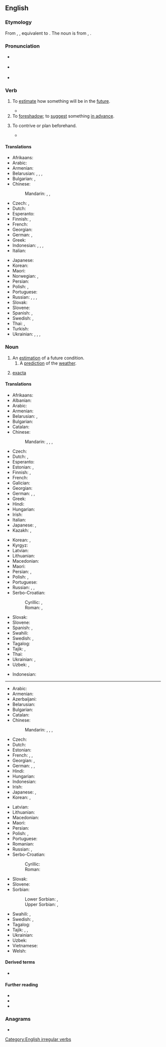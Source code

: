 ==English==

===Etymology===
From {{inh|en|enm|forecasten}}, {{m|enm|forcasten}}, equivalent to {{prefix|en|fore|cast}}.
The noun is from {{inh|en|enm|forecast}}, {{m|enm|forcast}}.

===Pronunciation===
* {{a|RP}} {{IPA|en|/ˈfɔːkɑːst/}}
* {{a|GA}} {{IPA|en|/ˈfɔɹkæst/}}
* {{audio|en|en-us-forecast.ogg|Audio (GA)}}

===Verb===
{{en-verb|forecasts|forecasting|forecast|past2=forecasted}}

# To [[estimate]] how something will be in the [[future]].
#: {{ux|en|to '''forecast''' the weather, or a storm}}
#: {{ux|en|to '''forecast''' a rise in prices}}
#* {{quote-journal|en|date=2020 May 6|author=Graeme Pickering|title=Borders Railway: time for the next step|journal=Rail|page=52|text=Within six months, the total number of passengers '''forecast''' to use the line in the entire first year (650,000) had already been passed. For the first 12 months, the figure was in excess of 1.2 million. And overall, it has grown year-on-year, reaching over two million in 2018-19.}}
# To [[foreshadow]]; to [[suggest]] something [[in advance]].
# {{lb|en|obsolete}} To contrive or plan beforehand.
#* {{RQ:Milton Poems 1673|poem=Vacation Exercise|page=64|passage=And, if it happen as I did '''forecaſt''', / The dainteſt diſhes ſhall be ſerv'd up laſt.}}

====Translations====
{{trans-top|estimate future conditions}}
* Afrikaans: {{t|af|voorspel}}
* Arabic: {{t|ar|تَنَبَّأَ}}
* Armenian: {{t+|hy|կանխատեսել}}
* Belarusian: {{t|be|прадка́зваць|impf}}, {{t|be|прадказа́ць|pf}}, {{t|be|прагназава́ць|impf}}, {{t|be|прагназі́раваць|impf}}
* Bulgarian: {{t+|bg|предви́ждам|sc=Cyrl}}, {{t+|bg|предска́звам|sc=Cyrl}}
* Chinese:
*: Mandarin: {{t+|cmn|預測}}, {{t+|cmn|预测|tr=yùcè}}, {{t+|cmn|預報|tr=yùbào}}
* Czech: {{t+|cs|předpovídat|impf}}, {{t|cs|předpovědět|pf}}
* Dutch: {{t+|nl|voorspellen}}
* Esperanto: {{t-needed|eo}}
* Finnish: {{t+|fi|ennustaa}}, {{t+|fi|ennakoida}}
* French: {{t+|fr|prévoir}}
* Georgian: {{t-needed|ka}}
* German: {{t+|de|vorhersagen}}, {{t+|de|prognostizieren}}
* Greek: {{t+|el|προβλέπω}}
* Indonesian: {{t+|id|ramal}}, {{t+|id|ramal|alt=meramal}}, {{t+|id|kira|alt=mengira}}, {{t+|id|kira|alt=memperkirakan}}
* Italian: {{t+|it|prevedere}}
{{trans-mid}}
* Japanese: {{t+|ja|予想|tr=よそうする, yosō suru|alt=予想する|sc=Jpan}}
* Korean: {{t+|ko|예상하다}}
* Maori: {{t|mi|matapae}}
* Norwegian: {{t+|no|forutsi}}, {{t|no|predikere}}
* Persian: {{t|fa|پیش‌بینی کردن‎|tr=piš-bini kardan}}
* Polish: {{t+|pl|przepowiadać|impf}}, {{t+|pl|przepowiedzieć|pf}}
* Portuguese: {{t+|pt|prever}}
* Russian: {{t+|ru|предска́зывать|impf}}, {{t+|ru|предсказа́ть|pf}}, {{t+|ru|прогнози́ровать|impf}}, {{t+|ru|спрогнози́ровать|pf}}
* Slovak: {{t|sk|predpovedať|impf|pf}}
* Slovene: {{t+|sl|napovedati}}
* Spanish: {{t+|es|predecir}}, {{t+|es|pronosticar}}
* Swedish: {{t+|sv|förutsäga}}, {{t+|sv|förutse}}
* Thai: {{t|th|พยากรณ์}}, {{t+|th|ทำนาย}}
* Turkish: {{t-needed|tr}}
* Ukrainian: {{t|uk|передбача́ти|impf}}, {{t|uk|передба́чити|pf}}, {{t|uk|прогнозува́ти|impf}}, {{t|uk|спрогнозува́ти|pf}}
{{trans-bottom}}

===Noun===
{{en-noun}}

# An [[estimation]] of a future condition.
## A [[prediction]] of the [[weather]].
##: {{ux|en|What's the '''forecast''' for tomorrow?}}
# {{lb|en|betting}} [[exacta]]

====Translations====
{{trans-top|estimation of future condition}}
* Afrikaans: {{t|af|voorspelling}}
* Albanian: {{t+|sq|parashikim|m}}
* Arabic: {{t|ar|تَوَقُّع|m}}
* Armenian: {{t+|hy|կանխատեսում}}
* Belarusian: {{t|be|прагно́з|m}}, {{t|be|прадказа́нне|n}}
* Bulgarian: {{t+|bg|предви́ждане|n}}
* Catalan: {{t+|ca|calendari|m}}
* Chinese:
*: Mandarin: {{t+|cmn|預報}}, {{t+|cmn|预报|tr=yùbào}}, {{t+|cmn|預測}}, {{t+|cmn|预测|tr=yùcè}}
* Czech: {{t+|cs|předpověď|f}}
* Dutch: {{t+|nl|voorspelling|f}}, {{t+|nl|schatting|f}}
* Esperanto: {{t|eo|prognozo}}
* Estonian: {{t|et|ennustus}}, {{t|et|prognoos}}
* Finnish: {{t+|fi|ennuste}}, {{t|fi|ennakkoarvio}}
* French: {{t+|fr|prévision|f}}
* Galician: {{t+|gl|prognóstico}}
* Georgian: {{t|ka|პროგნოზი}}
* German: {{t+|de|Schätzung|f}}, {{t+|de|Vorhersage|f}}, {{t+|de|Prognose|f}}
* Greek: {{t+|el|πρόβλεψη|f}}
* Hindi: {{t+|hi|पूर्वानुमान|m}}
* Hungarian: {{t+|hu|becslés}}
* Irish: {{t|ga|réamhaisnéis|f}}
* Italian: {{t+|it|previsione}}
* Japanese: {{t+|ja|予想|tr=よそう, yosō}}, {{t+|ja|予報|tr=よほう, yohō}}
* Kazakh: {{t+|kk|болжам}}, {{t|kk|болжал}}
{{trans-mid}}
* Korean: {{t+|ko|예상(豫想)}}, {{t+|ko|예보(豫報)}}
* Kyrgyz: {{t+|ky|болжол}}
* Latvian: {{t|lv|prognoze|f}}
* Lithuanian: {{t+|lt|prognozė|f}}
* Macedonian: {{t|mk|прогно́за|f}}
* Maori: {{t|mi|matapae}}
* Persian: {{t+|fa|پیش‌بینی|tr=piš-bini}}, {{t+|fa|پیشگویی|tr=pišguyi}}
* Polish: {{t+|pl|prognoza|f}}, {{t+|pl|zapowiedź|f}}
* Portuguese: {{t+|pt|previsão|f}}
* Russian: {{t+|ru|предсказа́ние|n}}, {{t+|ru|прогно́з|m}}, {{t+|ru|предви́дение|n}}
* Serbo-Croatian:
*: Cyrillic: {{t|sh|прогно́за|f}}, {{t|sh|предсказање|n}}
*: Roman: {{t+|sh|prognóza|f}}, {{t+|sh|predskazanje|n}}
* Slovak: {{t|sk|predpoveď|f}}
* Slovene: {{t|sl|napoved|f}}
* Spanish: {{t+|es|pronóstico|m}}, {{t+|es|previsión|f}}
* Swahili: {{t+|sw|utabiri}}
* Swedish: {{t|sv|förhandsberäkning|c}}, {{t+|sv|utsikt|c}}
* Tagalog: {{t|tl|hulaysay}}
* Tajik: {{t|tg|пешгӯӣ}}, {{t|tg|пешбинӣ}}
* Thai: {{t|th|การพยากรณ์}}
* Ukrainian: {{t+|uk|прогно́з|m}}, {{t+|uk|передба́чення|n}}
* Uzbek: {{t+|uz|bashorat}}, {{t+|uz|prognoz}}
{{trans-bottom}}

{{trans-see|weather prediction|weather forecast}} 

{{checktrans-top}}
* Indonesian: {{t+check|id|ramal|alt=ramalan}} <!-- was "[[ramal|ramalan]]" - assumed inflected form or vocalised spelling; please verify if linking is acceptable. see [[User:Kephir/gadgets/xte#Translation_fixing]] -->
----
<!-- the following translations were in the "weather forcast" box which is now a trans-see, please move the translations to that page-->
* Arabic: {{t-check|ar|تَوَقُّعَات طَقْس|f-p}}
* Armenian: {{t-check|hy|եղանակի տեսություն}}
* Azerbaijani: {{t-check|az|proqnoz}}
* Belarusian: {{t-check|be|прагно́з|m}}
* Bulgarian: {{t+check|bg|прогно́за|f}}
* Catalan: {{t+check|ca|calendari|m}}
* Chinese:
*: Mandarin: {{t+check|cmn|預報}}, {{t+check|cmn|预报|tr=yùbào}}, {{t-check|cmn|[[天氣]][[預報]]}}, {{t-check|cmn|[[天气]][[预报]]|tr=tiānqì yùbào}}
* Czech: {{t+check|cs|předpověď|f}}
* Dutch: {{t+check|nl|weersvoorspelling|f}}
* Estonian: {{t-check|et|prognoos}}
* French: {{t+check|fr|prévision|f}}, {{t-check|fr|prévision météorologique|f}}, {{t-check|fr|prévision météo|f}}
* Georgian: {{t-check|ka|პროგნოზი}}, {{t-check|ka|ამინდის პროგნოზი}}
* German: {{t+check|de|Wettervorhersage|f}}, {{t+check|de|Vorhersage|f}}, {{t+check|de|Wettervorhersage|f}}
* Hindi: {{t+check|hi|पूर्वानुमान|m}}
* Hungarian: {{t+check|hu|időjárásjelentés}}
* Indonesian: {{t+check|id|ramalan cuaca}}
* Irish: {{t-check|ga|réamhaisnéis|f}}
* Japanese: {{t-check|ja|[[天気]][[予報]]|tr=tenki yohō}}, {{t+check|ja|予報|tr=よほう, yohō}}
* Korean: {{t+check|ko|일기예보(日氣豫報)}}, {{t+check|ko|예보(豫報)}}
{{trans-mid}}
* Latvian: {{t-check|lv|prognoze|f}}
* Lithuanian: {{t+check|lt|prognozė|f}}
* Macedonian: {{t-check|mk|прогно́за|f}}
* Maori: {{t-check|mi|matapae}}
* Persian: {{t+check|fa|پیش‌بینی|tr=piš-bini}}
* Polish: {{t+check|pl|prognoza|f}}, {{t+check|pl|prognoza pogody|f}}
* Portuguese: {{t+check|pt|previsão|f}}
* Romanian: {{t+check|ro|prognoză|f}}
* Russian: {{t+check|ru|прогно́з|m}}, {{t-check|ru|[[прогно́з]] [[погода|пого́ды]]|m}}
* Serbo-Croatian:
*: Cyrillic: {{t-check|sh|прогно́за|f}}
*: Roman: {{t+check|sh|prognóza|f}}
* Slovak: {{t-check|sk|predpoveď|f}}
* Slovene: {{t-check|sl|napoved|f}}
* Sorbian:
*: Lower Sorbian: {{t-check|dsb|pśedpowěsć|f}}, {{t-check|dsb|prognoza|f}}
*: Upper Sorbian: {{t-check|hsb|předpowědź|f}}, {{t-check|hsb|prognoza|f}}
* Swahili: {{t+check|sw|utabiri wa hali ya anga}}, {{t-check|sw|utabiri wa hali ya hewa}}
* Swedish: {{t+check|sv|väderprognos|c}}, {{t+check|sv|prognos|c}}
* Tagalog: {{t-check|tl|hulaysay}}
* Tajik: {{t-check|tg|пешгӯӣ}}, {{t-check|tg|пешбинӣ}}, {{t-check|tg|прогноз}}
* Ukrainian: {{t+check|uk|прогно́з|m}}
* Uzbek: {{t+check|uz|prognoz}}
* Vietnamese: {{t-check|vi|dự báo}}
* Welsh: {{t+check|cy|rhagolygon|m-p}}
{{trans-bottom}}

====Derived terms====
* {{sense|gambling}} {{l|en|reverse forecast}}

====Further reading====
* {{pedia}}
* {{R:Webster 1913}}
* {{R:Century 1911}}

===Anagrams===
* {{anagrams|en|a=aceforst|fastcore}}

[[Category:English irregular verbs]]